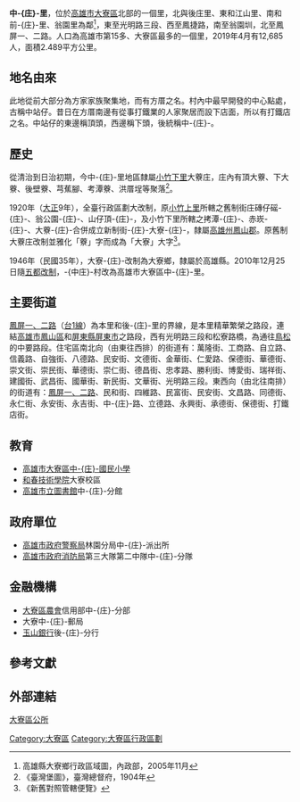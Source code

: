 {{NoteTA
|1=zh-hans:中庄里;zh-hant:中庄里
|2=zh-hans:中庄;zh-hant:中庄
}}

{{ROC Village or Li Info
|Village/LiName = 中庄
|Village/Li = 里
|OldName = 
|MapLocation = 
|MapSize = 
|Photo = 
|Caption = 
|City/CountyName = 高雄市
|DivName = [[大寮區|大寮區]]
|Neighbors = 
|Sub = 
|Elevation = 
|AreaSource = 
|AreaTotal = 2.489
|PopSource = <ref name="data77132">{{Cite web|url=https://data.gov.tw/dataset/77132|title=村里戶數、單一年齡人口|publisher=內政部戶政司|website=政府資料開放平臺|accessdate=2019-06-06|archive-date=2021-10-28|archive-url=https://web.archive.org/web/20211028102000/https://data.gov.tw/dataset/77132|dead-url=no}}</ref>
|YearMonth = 2019年4月
|PopTotal = 12,685
|HouseholdTotal = 4,571
|GovSource = <ref name="vilgov">{{Cite web|url=https://village.kcg.gov.tw/VillageDetail.aspx#divMap|title=各里簡介|website=高雄市里政資訊網|accessdate=2019-06-06|archive-date=2020-06-29|archive-url=https://web.archive.org/web/20200629230259/https://village.kcg.gov.tw/VillageDetail.aspx#divMap|dead-url=no}}</ref>
|Head = 吳玉訓
|Address = 中庄里立德路698巷12號
|PostalCode = 
|Website =
}}

'''中-{庄}-里'''，位於[[高雄市|高雄市]][[大寮區|大寮區]]北部的一個里，北與後庄里、東和江山里、南和前-{庄}-里、翁園里為鄰<ref name="行政區域圖">高雄縣大寮鄉行政區域圖，內政部，2005年11月</ref>，東至光明路三段、西至鳳捷路，南至翁園圳，北至鳳屏一、二路。人口為高雄市第15多、大寮區最多的一個里，2019年4月有12,685人{{R|data77132}}，面積2.489平方公里。

== 地名由來 ==
此地從前大部分為方家家族聚集地，而有方厝之名。村內中最早開發的中心點處，古稱中站仔。昔日在方厝南邊有從事打鐵業的人家聚居而設下店面，所以有打鐵店之名。中站仔的東邊稱頂頭，西邊稱下頭，後統稱中-{庄}-。

== 歷史 ==
從清治到日治初期，今中-{庄}-里地區隸屬[[小竹下里|小竹下里]]大藔庄，庄內有頂大藔、下大藔、後壁藔、芎蕉腳、考潭藔、洪厝埕等聚落<ref>《臺灣堡圖》，臺灣總督府，1904年</ref>。

1920年（[[大正|大正]]9年），全臺行政區劃大改制，原[[小竹上里|小竹上里]]所轄之舊制街庄磚仔磘-{庄}-、翁公園-{庄}-、山仔頂-{庄}-，及小竹下里所轄之拷潭-{庄}-、赤崁-{庄}-、大藔-{庄}-合併成立新制街-{庄}-大寮-{庄}-，隸屬[[高雄州|高雄州]][[鳳山郡|鳳山郡]]。原舊制大藔庄改制並雅化「藔」字而成為「大寮」大字<ref>《新舊對照管轄便覽》</ref>。

1946年（民國35年），大寮-{庄}-改制為大寮鄉，隸屬於高雄縣。2010年12月25日隨[[五都改制|五都改制]]，-{中庄}-村改為高雄市大寮區中-{庄}-里。

== 主要街道 ==
[[鳳屏路|鳳屏一、二路]]（[[台1線|台1線]]）為本里和後-{庄}-里的界線，是本里精華繁榮之路段，連結[[高雄市|高雄市]][[鳳山區|鳳山區]]和[[屏東縣|屏東縣]][[屏東市|屏東市]]之路段，西有光明路三段和松寮路橋，為通往[[鳥松區|鳥松]]的中要路段。住宅區南北向（由東往西排）的街道有：萬隆街、工商路、自立路、信義路、自強街、八德路、民安街、文德街、金華街、仁愛路、保德街、華德街、崇文街、崇民街、華德街、崇仁街、德昌街、忠孝路、勝利街、博愛街、瑞祥街、建國街、武昌街、國華街、新民街、文華街、光明路三段。東西向（由北往南排）的街道有：[[鳳屏路|鳳屏一、二路]]、民和街、四維路、民富街、民安街、文昌路、同德街、永仁街、永安街、永吉街、中-{庄}-路、立德路、永興街、承德街、保德街、打鐵店街。

== 教育 ==
*[[高雄市大寮區中庄國民小學|高雄市大寮區中-{庄}-國民小學]]
*[[和春技術學院|和春技術學院]]大寮校區
*[[高雄市立圖書館|高雄市立圖書館]]中-{庄}-分館

== 政府單位 ==
*[[高雄市政府警察局|高雄市政府警察局]]林園分局中-{庄}-派出所
*[[高雄市政府消防局|高雄市政府消防局]]第三大隊第二中隊中-{庄}-分隊

== 金融機構 ==
*[[大寮區農會|大寮區農會]]信用部中-{庄}-分部
*大寮中-{庄}-郵局
*[[玉山銀行|玉山銀行]]後-{庄}-分行

== 參考文獻 ==
{{reflist|2}}

== 外部連結 ==
[https://web.archive.org/web/20160415204627/http://www.daliao.gov.tw/ 大寮區公所]

[[Category:大寮區|Category:大寮區]]
[[Category:大寮區行政區劃|Category:大寮區行政區劃]]